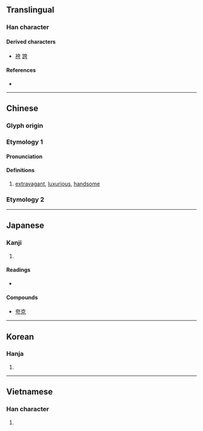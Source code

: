 {{also|誇}}
{{character info/new}}
==Translingual==

===Han character===
{{Han char|rn=37|rad=大|as=03|sn=6|four=40207|canj=KMMS|ids=⿱大亏}}

====Derived characters====
* [[袴]] [[誇]]

====References====
* {{Han ref|kx=0250.020|dkj=05854|dj=0509.090|hdz=10526.050|uh=5938|ud=22840|bh=A66A|bd=42602}}

----

==Chinese==

===Glyph origin===
{{Han etym}}

===Etymology 1===
{{zh-forms}}

====Pronunciation====
{{zh-pron
|m=kuā
|c=kwaa1
|h=pfs=
|md=
|mn=
|w=
|mc=y
|oc=y
|cat=v
}}

====Definitions====
{{zh-hanzi}}

# [[extravagant]], [[luxurious]], [[handsome]]

===Etymology 2===
{{zh-see|誇}}

{{zh-cat|Intermediate}}

----

==Japanese==

===Kanji===
{{ja-kanji|grade=|rs=大03}}

# {{defn|lang=ja|sort=大03}}

====Readings====
* {{ja-readings|on=[[こ]] (ko), [[か]] (ka)|kun=[[おごる]] (ogoru)}}

====Compounds====
* [[夸克]]

----

==Korean==

===Hanja===
{{ko-hanja|hangeul=과}}

# {{defn|lang=ko|sort=大03}}

----

==Vietnamese==

===Han character===
{{vi-readings|rs=大03| hanviet = khoa}}

# {{defn|lang=vi|sort=大03}}